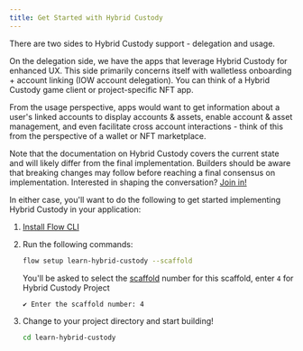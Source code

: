 ```yaml
---
title: Get Started with Hybrid Custody
---
```


There are two sides to Hybrid Custody support - delegation and usage. 

On the delegation side, we have the apps that leverage Hybrid Custody for enhanced UX. This side primarily concerns
itself with walletless onboarding + account linking (IOW account delegation). You can think of a Hybrid Custody game
client or project-specific NFT app.

From the usage perspective, apps would want to get information about a user's linked accounts to display accounts &
assets, enable account & asset management, and even facilitate cross account interactions - think of this from the
perspective of a wallet or NFT marketplace.

<Callout type="warning">

Note that the documentation on Hybrid Custody covers the current state and will likely differ from the final
implementation. Builders should be aware that breaking changes may follow before reaching a final consensus on
implementation. Interested in shaping the conversation? [Join in!](https://github.com/onflow/flips/pull/72)

</Callout>

In either case, you'll want to do the following to get started implementing Hybrid Custody in your application:

1. [Install Flow CLI](https://developers.flow.com/tooling/flow-cli/install)
1. Run the following commands:
   
   ```sh
   flow setup learn-hybrid-custody --scaffold
   ```

   You'll be asked to select the [scaffold](https://github.com/onflow/hybrid-custody-scaffold) number for this scaffold,
   enter `4` for Hybrid Custody Project

   ```sh
   ✔ Enter the scaffold number: 4
   ```

1. Change to your project directory and start building!

   ```sh
   cd learn-hybrid-custody
   ```